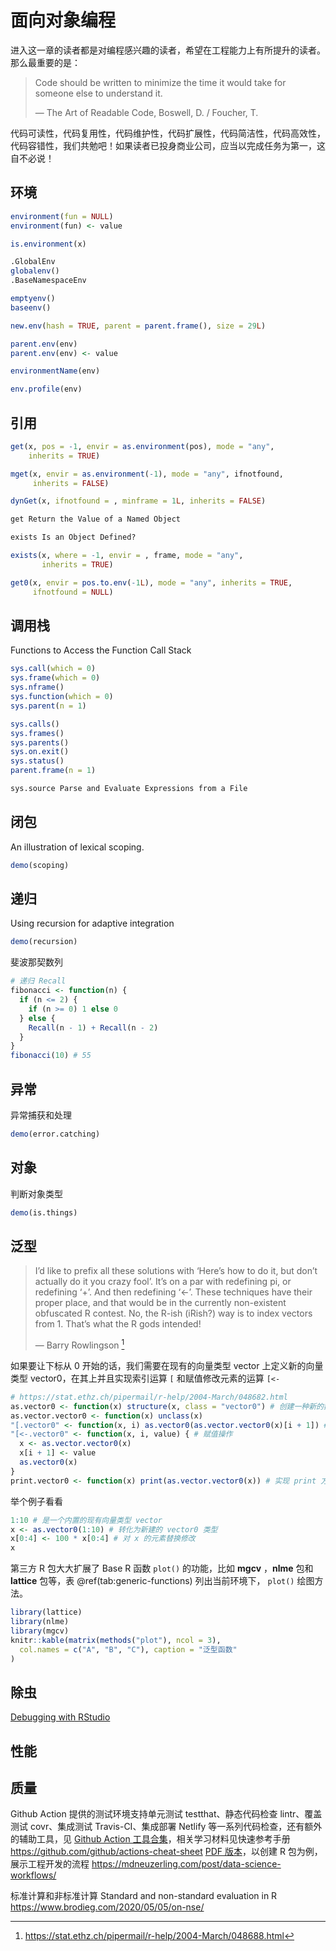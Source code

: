 # 面向对象编程 {#chap-object-oriented-programming}

进入这一章的读者都是对编程感兴趣的读者，希望在工程能力上有所提升的读者。那么最重要的是：

> Code should be written to minimize the time it would take for someone else to understand it.
>
> — The Art of Readable Code, Boswell, D. / Foucher, T.

代码可读性，代码复用性，代码维护性，代码扩展性，代码简洁性，代码高效性，代码容错性，我们共勉吧！如果读者已投身商业公司，应当以完成任务为第一，这自不必说！


## 环境 {#sec-environment}

```r
environment(fun = NULL)
environment(fun) <- value

is.environment(x)

.GlobalEnv
globalenv()
.BaseNamespaceEnv

emptyenv()
baseenv()

new.env(hash = TRUE, parent = parent.frame(), size = 29L)

parent.env(env)
parent.env(env) <- value

environmentName(env)

env.profile(env)
```


## 引用 {#sec-quote}


```r
get(x, pos = -1, envir = as.environment(pos), mode = "any",
    inherits = TRUE)

mget(x, envir = as.environment(-1), mode = "any", ifnotfound,
     inherits = FALSE)

dynGet(x, ifnotfound = , minframe = 1L, inherits = FALSE)
```



```r
get Return the Value of a Named Object

exists Is an Object Defined?

exists(x, where = -1, envir = , frame, mode = "any",
       inherits = TRUE)

get0(x, envir = pos.to.env(-1L), mode = "any", inherits = TRUE,
     ifnotfound = NULL)
```


## 调用栈 {#sec-call-stack}

Functions to Access the Function Call Stack

```r
sys.call(which = 0)
sys.frame(which = 0)
sys.nframe()
sys.function(which = 0)
sys.parent(n = 1)

sys.calls()
sys.frames()
sys.parents()
sys.on.exit()
sys.status()
parent.frame(n = 1)

sys.source Parse and Evaluate Expressions from a File
```

## 闭包 {#sec-closure}

An illustration of lexical scoping.

```r
demo(scoping)
```

## 递归 {#sec-recursion}

Using recursion for adaptive integration

```r
demo(recursion)
```

斐波那契数列

```r
# 递归 Recall
fibonacci <- function(n) {
  if (n <= 2) {
    if (n >= 0) 1 else 0
  } else {
    Recall(n - 1) + Recall(n - 2)
  }
}
fibonacci(10) # 55
```

## 异常 {#sec-catching-and-handling-errors}

异常捕获和处理

```r
demo(error.catching)
```

## 对象 {#sec-is-things}

判断对象类型

```r
demo(is.things)
```

## 泛型 {#sec-generic}

> I'd like to prefix all these solutions with 'Here's how to do it, but don't actually do it you crazy fool'. It's on a par with redefining pi, or redefining '+'. And then redefining '<-'. These techniques have their proper place, and that would be in the currently non-existent obfuscated R contest. No, the R-ish (iRish?) way is to index vectors from 1. That's what the R gods intended!
> 
>   --- Barry Rowlingson [^BR-help-2004]

[^BR-help-2004]: <https://stat.ethz.ch/pipermail/r-help/2004-March/048688.html>



如果要让下标从 0 开始的话，我们需要在现有的向量类型 vector 上定义新的向量类型 vector0，在其上并且实现索引运算 `[` 和赋值修改元素的运算 `[<-`

```r
# https://stat.ethz.ch/pipermail/r-help/2004-March/048682.html
as.vector0 <- function(x) structure(x, class = "vector0") # 创建一种新的数据结构 vector0
as.vector.vector0 <- function(x) unclass(x)
"[.vector0" <- function(x, i) as.vector0(as.vector.vector0(x)[i + 1]) # 索引操作
"[<-.vector0" <- function(x, i, value) { # 赋值操作
  x <- as.vector.vector0(x)
  x[i + 1] <- value
  as.vector0(x)
}
print.vector0 <- function(x) print(as.vector.vector0(x)) # 实现 print 方法
```

举个例子看看

```r
1:10 # 是一个内置的现有向量类型 vector
x <- as.vector0(1:10) # 转化为新建的 vector0 类型
x[0:4] <- 100 * x[0:4] # 对 x 的元素替换修改
x
```

第三方 R 包大大扩展了 Base R 函数 `plot()` 的功能，比如 **mgcv** ，**nlme** 包和 **lattice** 包等，表 \@ref(tab:generic-functions) 列出当前环境下， `plot()` 绘图方法。

```r
library(lattice)
library(nlme)
library(mgcv)
knitr::kable(matrix(methods("plot"), ncol = 3),
  col.names = c("A", "B", "C"), caption = "泛型函数"
)
```

## 除虫 {#sec-code-debug}

[Debugging with RStudio](https://support.rstudio.com/hc/en-us/articles/205612627)

## 性能 {#sec-code-performance}

## 质量 {#sec-code-quality}

Github Action 提供的测试环境支持单元测试 testthat、静态代码检查 lintr、覆盖测试 covr、集成测试 Travis-CI、集成部署 Netlify 等一系列代码检查，还有额外的辅助工具，见 [Github Action 工具合集](https://github.com/sdras/awesome-actions)，相关学习材料见快速参考手册 <https://github.com/github/actions-cheat-sheet> [PDF 版本](https://github.github.io/actions-cheat-sheet/actions-cheat-sheet.pdf)，以创建 R 包为例，展示工程开发的流程 <https://mdneuzerling.com/post/data-science-workflows/>

标准计算和非标准计算 Standard and non-standard evaluation in R <https://www.brodieg.com/2020/05/05/on-nse/>

